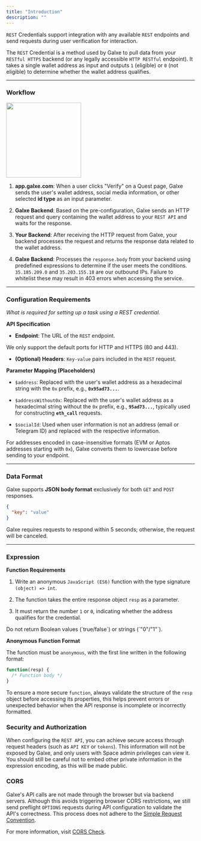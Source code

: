 ```yaml
---
title: "Introduction"
description: ""
---
```


`REST` Credentials support integration with any available `REST` endpoints and send requests during user verification for interaction.

The `REST` Credential is a method used by Galxe to pull data from your `RESTful HTTPS` backend (or any legally accessible `HTTP RESTful` endpoint). It takes a single wallet address as input and outputs `1` (eligible) or `0` (not eligible) to determine whether the wallet address qualifies.

***

### **Workflow**

<img height="200" src="../../../images/cred/cred-rest-workflow.png" />

1. **app.galxe.com**: When a user clicks "Verify" on a Quest page, Galxe sends the user's wallet address, social media information, or other selected **id type** as an input parameter.

2. **Galxe Backend**: Based on the pre-configuration, Galxe sends an HTTP request and query containing the wallet address to your `REST API` and waits for the response.

3. **Your Backend**: After receiving the HTTP request from Galxe, your backend processes the request and returns the response data related to the wallet address.

4. **Galxe Backend**: Processes the `response.body` from your backend using predefined expressions to determine if the user meets the conditions.
   <Note>`35.185.209.0` and `35.203.155.18` are our outbound IPs. Failure to whitelist these may result in 403 errors when accessing the service.</Note>

***

### **Configuration Requirements**

*What is required for setting up a task using a REST credential.*

**API Specification**

* **Endpoint**:
  The URL of the `REST` endpoint.

<Note>We only support the default ports for HTTP and HTTPS (80 and 443).</Note>

* **(Optional) Headers**:
  `Key-value` pairs included in the `REST` request.

**Parameter Mapping (Placeholders)**

* `$address`: Replaced with the user's wallet address as a hexadecimal string with the `0x` prefix, e.g., **`0x95ad73...`**.

* `$addressWithout0x`: Replaced with the user's wallet address as a hexadecimal string without the `0x` prefix, e.g., **`95ad73...`**, typically used for constructing **`eth_call`** requests.

* `$socialId`: Used when user information is not an address (email or Telegram ID) and replaced with the respective information.

<Warning>For addresses encoded in case-insensitive formats (EVM or Aptos addresses starting with `0x`), Galxe converts them to lowercase before sending to your endpoint.</Warning>

***

### **Data Format**

Galxe supports **JSON body format** exclusively for both `GET` and `POST` responses.

```json
{
  "key": "value"
}
```

<Warning>Galxe requires requests to respond within 5 seconds; otherwise, the request will be canceled.</Warning>

***

### **Expression**

**Function Requirements**

1. Write an anonymous `JavaScript (ES6)` function with the type signature `(object) => int`.

2. The function takes the entire response object `resp` as a parameter.

3. It must return the number `1` or `0`, indicating whether the address qualifies for the credential.

<Warning>
  Do not return Boolean values (`true/false`) or strings (`"0"/"1"`).
</Warning>

**Anonymous Function Format**

The function must be `anonymous`, with the first line written in the following format:

```javascript
function(resp) {
  /* Function body */
}
```

<Tip>To ensure a more secure `function`, always validate the structure of the `resp` object before accessing its properties,
this helps prevent errors or unexpected behavior when the API response is incomplete or incorrectly formatted.</Tip>

### **Security and Authorization**

When configuring the `REST API`, you can achieve secure access through request headers (such as `API KEY` or `tokens`). This information will not be exposed by Galxe, and only users with Space admin privileges can view it.
<Warning>You should still be careful not to embed other private information in the expression encoding, as this will be made public.</Warning>

### **CORS**

Galxe's API calls are not made through the browser but via backend servers. Although this avoids triggering browser CORS restrictions, we still send preflight `OPTIONS` requests during API configuration to validate the API's correctness. This process does not adhere to the [Simple Request Convention](https://developer.mozilla.org/en-US/docs/Web/HTTP/CORS#simple_requests).

<Tip>For more information, visit [CORS Check](/quest/credential-api/overview/cross-domain-check).</Tip>